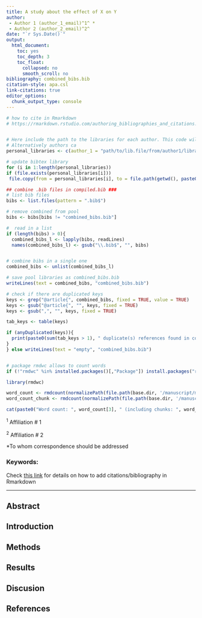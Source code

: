 ```yaml
---
title: A study about the effect of X on Y
author:
 - Author 1 (author_1_email)^1^ * 
 - Author 2 (author_2_email)^2^ 
date: "`r Sys.Date()`"
output:
  html_document:
    toc: yes
    toc_depth: 3
    toc_float:
      collapsed: no
      smooth_scroll: no
bibliography: combined_bibs.bib
citation-style: apa.csl
link-citations: true
editor_options: 
  chunk_output_type: console
---
```



```r


# how to cite in Rmarkdown
# https://rmarkdown.rstudio.com/authoring_bibliographies_and_citations.html


# Here include the path to the libraries for each author. This code will copy/update the library each time the Rmarkdown file is compiled
# Alternatively authors ca
personal_libraries <- c(author_1 = "path/to/lib.file/from/author1/library.bib", author_2 = "path/to/lib.file/from/author2/library.bib")

# update bibtex library
for (i in 1:length(personal_libraries))
if (file.exists(personal_libraries[i]))
 file.copy(from = personal_libraries[i], to = file.path(getwd(), paste0(names(personal_libraries)[i], ".bib")), overwrite = TRUE)

## combine .bib files in compiled.bib ###
# list bib files
bibs <- list.files(pattern = ".bib$")

# remove combined from pool
bibs <- bibs[bibs != "combined_bibs.bib"]

#  read in a list
if (length(bibs) > 0){
  combined_bibs_l <- lapply(bibs, readLines)
  names(combined_bibs_l) <- gsub("\\.bib$", "", bibs)


# combine bibs in a single one
combined_bibs <- unlist(combined_bibs_l)

# save pool libraries as combined_bibs.bib
writeLines(text = combined_bibs, "combined_bibs.bib")

# check if there are duplicated keys
keys <- grep("@article{", combined_bibs, fixed = TRUE, value = TRUE)
keys <- gsub("@article{", "", keys, fixed = TRUE)
keys <- gsub(",", "", keys, fixed = TRUE)

tab_keys <- table(keys)

if (anyDuplicated(keys)){
  print(paste0(sum(tab_keys > 1), " duplicate(s) references found in combined_bibs.bib"))
}
} else writeLines(text = "empty", "combined_bibs.bib")



```


```r

# package rmdwc allows to count words
if (!"rmdwc" %in% installed.packages()[,"Package"]) install.packages("rmdwc")

library(rmdwc)

word_count <- rmdcount(normalizePath(file.path(base.dir, '/manuscript/manuscript.Rmd')))
word_count_chunk <- rmdcount(normalizePath(file.path(base.dir, '/manuscript/manuscript.Rmd')), exclude='')

cat(paste0("Word count: ", word_count[3], " (including chunks: ", word_count_chunk[3], ")"))

```

^1^ Affiliation # 1

^2^ Affiliation # 2


\*To whom correspondence should be addressed

### Keywords:

Check [this link](https://rmarkdown.rstudio.com/authoring_bibliographies_and_citations.html) for details on how to add citations/bibliography in Rmarkdown

---

## Abstract

## Introduction

## Methods

## Results

## Discusion

## References
